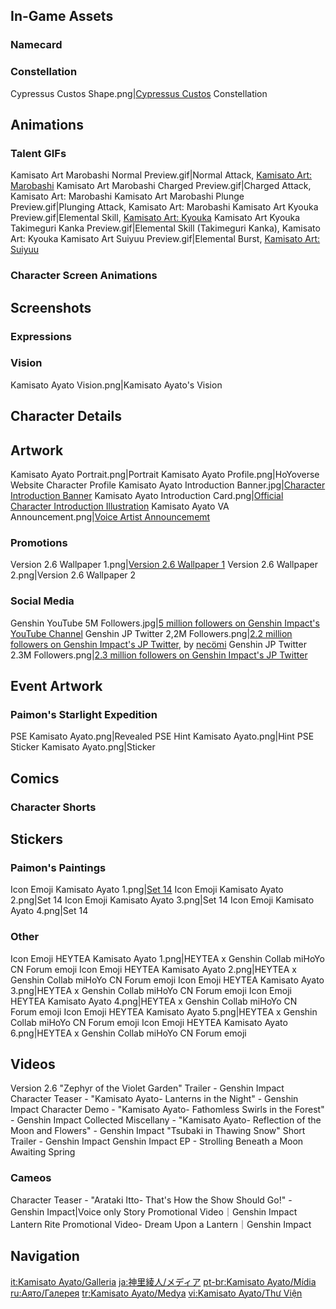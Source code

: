 {{CharacterTabs}}
{{TOC limit}}
==In-Game Assets==
{{Assets}}

===Namecard===
{{Assets/Namecard|Ripple|Kamisato Ayato}}

===Constellation===
<gallery>Cypressus Custos Shape.png|[[Cypressus Custos]] Constellation</gallery>

==Animations==
===Talent GIFs===
<gallery>
Kamisato Art Marobashi Normal Preview.gif|Normal Attack, [[Kamisato Art: Marobashi]]
Kamisato Art Marobashi Charged Preview.gif|Charged Attack, Kamisato Art: Marobashi
Kamisato Art Marobashi Plunge Preview.gif|Plunging Attack, Kamisato Art: Marobashi
Kamisato Art Kyouka Preview.gif|Elemental Skill, [[Kamisato Art: Kyouka]]
Kamisato Art Kyouka Takimeguri Kanka Preview.gif|Elemental Skill (Takimeguri Kanka), Kamisato Art: Kyouka
Kamisato Art Suiyuu Preview.gif|Elemental Burst, [[Kamisato Art: Suiyuu]]
</gallery>

===Character Screen Animations===
{{Preview/CharacterAnimations}}

==Screenshots==
===Expressions===
{{Character Expression|Kamisato Ayato|Default|Pensive|Confident}}

===Vision===
<gallery>Kamisato Ayato Vision.png|Kamisato Ayato's Vision</gallery>

==Character Details==
{{Files by Character Gallery|character=Kamisato Ayato|Character Details}}

==Artwork==
<!-- Hide unused sections. Try to keep images in chronological order, based on release date. May reformat gallery once images flood, and then make subheadings and group images. -->
<gallery>
Kamisato Ayato Portrait.png|Portrait
Kamisato Ayato Profile.png|HoYoverse Website Character Profile
Kamisato Ayato Introduction Banner.jpg|[https://www.hoyolab.com/article/3085959 Character Introduction Banner]
<!--2022-02-04-->
Kamisato Ayato Introduction Card.png|[https://twitter.com/GenshinImpact/status/1489534191989575686 Official Character Introduction Illustration]
Kamisato Ayato VA Announcement.png|[https://twitter.com/GenshinImpact/status/1506873445241348096 Voice Artist Announcememt]
</gallery>
<!--
===Birthdays===
{{Files by Character Gallery|Kamisato Ayato Birthday Artwork|character = Kamisato Ayato|not1=Character Shorts|not2=Taking Pictures and Recounting Good Times Images}}

;Character Shorts
{{Files by Character Gallery|Kamisato Ayato Birthday Artwork|character = Kamisato Ayato|not1=Character Birthday Artwork|not2=Taking Pictures and Recounting Good Times Images}}

;Taking Pictures and Recounting Good Times
{{Main|Taking Pictures and Recounting Good Times/Story/Kamisato Ayato}}
{{Files by Character Gallery|Kamisato Ayato Birthday Artwork|character = Kamisato Ayato|not1=Character Shorts|not2=Character Birthday Artwork}}

===Holidays===
{{Files by Character Gallery|Holiday Artwork}}
-->
===Promotions===
<gallery>
Version 2.6 Wallpaper 1.png|[https://twitter.com/GenshinImpact/status/1519526824262336512 Version 2.6 Wallpaper 1]
Version 2.6 Wallpaper 2.png|Version 2.6 Wallpaper 2<!-- 2022-04-28 -->
</gallery>

===Social Media===
<gallery>
Genshin YouTube 5M Followers.jpg|[https://twitter.com/GenshinImpact/status/1509153468388454403 5 million followers on Genshin Impact's YouTube Channel] <!-- 2022-3-30 -->
Genshin JP Twitter 2,2M Followers.png|[https://twitter.com/Genshin_7/status/1540545321905709057/ 2.2 million followers on Genshin Impact's JP Twitter], by [https://twitter.com/necomi_info necömi] <!-- 2022-06-24 -->
Genshin JP Twitter 2.3M Followers.png|[https://twitter.com/Genshin_7/status/1547158904395554816 2.3 million followers on Genshin Impact's JP Twitter] <!-- 2022-07-13 -->
</gallery>
<!--
===Miscellaneous===
<gallery>

</gallery>
-->
==Event Artwork==
===Paimon's Starlight Expedition===
{{Main|Paimon's Starlight Expedition}}
<gallery>
PSE Kamisato Ayato.png|Revealed
PSE Hint Kamisato Ayato.png|Hint
PSE Sticker Kamisato Ayato.png|Sticker
</gallery>

==Comics==
===Character Shorts===
{{Files by Character Gallery|Character Shorts|character = Kamisato Ayato|not1=Kamisato Ayato Birthday Artwork}}

==Stickers==
===Paimon's Paintings===
{{Main|Paimon's Paintings}}
<gallery>
Icon Emoji Kamisato Ayato 1.png|[[Paimon's Paintings#Set 14|Set 14]]
Icon Emoji Kamisato Ayato 2.png|Set 14
Icon Emoji Kamisato Ayato 3.png|Set 14
Icon Emoji Kamisato Ayato 4.png|Set 14
</gallery>

===Other===
<gallery>
Icon Emoji HEYTEA Kamisato Ayato 1.png|HEYTEA x Genshin Collab miHoYo CN Forum emoji
Icon Emoji HEYTEA Kamisato Ayato 2.png|HEYTEA x Genshin Collab miHoYo CN Forum emoji
Icon Emoji HEYTEA Kamisato Ayato 3.png|HEYTEA x Genshin Collab miHoYo CN Forum emoji
Icon Emoji HEYTEA Kamisato Ayato 4.png|HEYTEA x Genshin Collab miHoYo CN Forum emoji
Icon Emoji HEYTEA Kamisato Ayato 5.png|HEYTEA x Genshin Collab miHoYo CN Forum emoji
Icon Emoji HEYTEA Kamisato Ayato 6.png|HEYTEA x Genshin Collab miHoYo CN Forum emoji
</gallery>

==Videos==
<gallery>
Version 2.6 "Zephyr of the Violet Garden" Trailer - Genshin Impact
Character Teaser - "Kamisato Ayato- Lanterns in the Night" - Genshin Impact
Character Demo - "Kamisato Ayato- Fathomless Swirls in the Forest" - Genshin Impact
Collected Miscellany - "Kamisato Ayato- Reflection of the Moon and Flowers" - Genshin Impact
"Tsubaki in Thawing Snow" Short Trailer - Genshin Impact
Genshin Impact EP - Strolling Beneath a Moon Awaiting Spring
</gallery>

===Cameos===
<!--Keep videos in chronological order. -->
<gallery>
Character Teaser - "Arataki Itto- That's How the Show Should Go!" - Genshin Impact|Voice only
Story Promotional Video｜Genshin Impact
Lantern Rite Promotional Video- Dream Upon a Lantern｜Genshin Impact
</gallery>
<!--
==References==
{{Reflist}}
-->
==Navigation==
{{Character Navbox|link type=media}}

[[it:Kamisato Ayato/Galleria]]
[[ja:神里綾人/メディア]]
[[pt-br:Kamisato Ayato/Mídia]]
[[ru:Аято/Галерея]]
[[tr:Kamisato Ayato/Medya]]
[[vi:Kamisato Ayato/Thư Viện]]